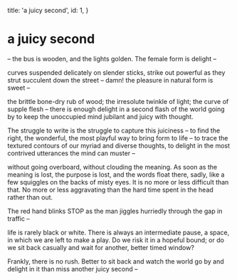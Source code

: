   title: 'a juicy second',
  id: 1,
}

<!--more-->

# a juicy second

– the bus is wooden, and the lights golden. The female form is delight –

curves suspended delicately on slender sticks, strike out powerful as they strut succulent down the street –
damn! the pleasure in natural form is sweet –

the brittle bone-dry rub of wood; the irresolute twinkle of light; the curve of supple flesh – there is enough delight in a second flash of the world going by to keep the unoccupied mind jubilant and juicy with thought.

The struggle to write is the struggle to capture this juiciness – to find the right, the wonderful, the most playful way to bring form to life – to trace the textured contours of our myriad and diverse thoughts, to delight in the most contrived utterances the mind can muster –

without going overboard, without clouding the meaning. As soon as the meaning is lost, the purpose is lost, and the words float there, sadly, like a few squiggles on the backs of misty eyes. It is no more or less difficult than that. No more or less aggravating than the hard time spent in the head rather than out.

The red hand blinks STOP as the man jiggles hurriedly through the gap in traffic –

life is rarely black or white. There is always an intermediate pause, a space, in which we are left to make a play. Do we risk it in a hopeful bound; or do we sit back casually and wait for another, better timed window?

Frankly, there is no rush. Better to sit back and watch the world go by and delight in it than miss another juicy second –